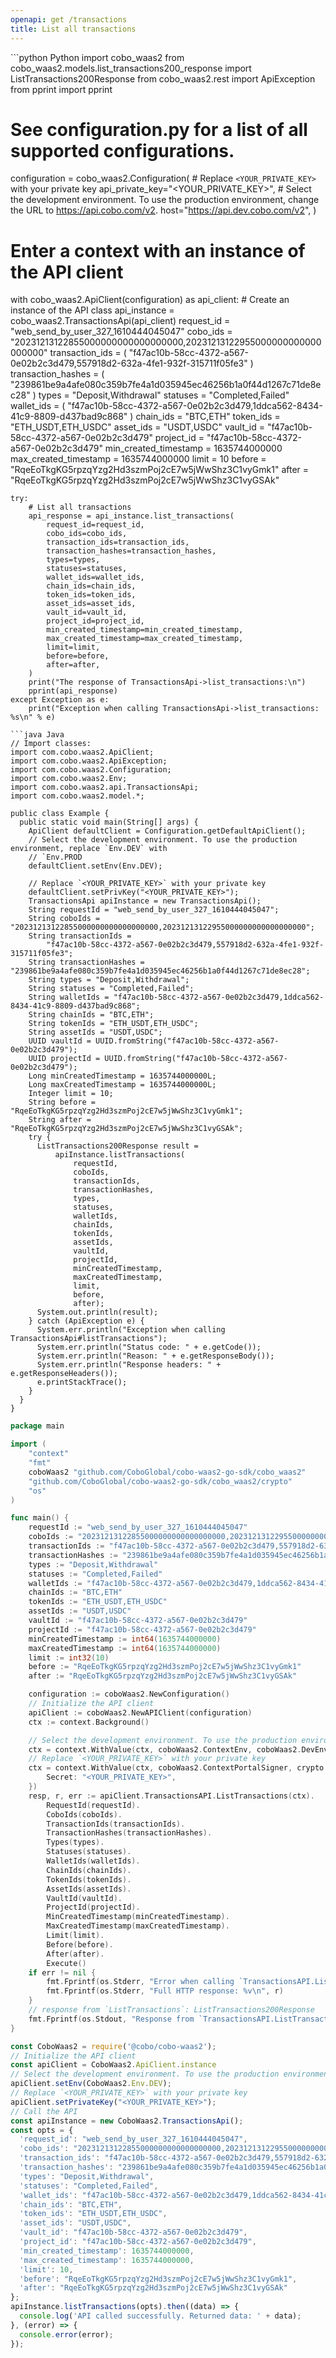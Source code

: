 ```yaml
---
openapi: get /transactions
title: List all transactions
---
```


<RequestExample>
```python Python
import cobo_waas2
from cobo_waas2.models.list_transactions200_response import ListTransactions200Response
from cobo_waas2.rest import ApiException
from pprint import pprint

# See configuration.py for a list of all supported configurations.
configuration = cobo_waas2.Configuration(
    # Replace `<YOUR_PRIVATE_KEY>` with your private key
    api_private_key="<YOUR_PRIVATE_KEY>",
    # Select the development environment. To use the production environment, change the URL to https://api.cobo.com/v2.
    host="https://api.dev.cobo.com/v2",
)
# Enter a context with an instance of the API client
with cobo_waas2.ApiClient(configuration) as api_client:
    # Create an instance of the API class
    api_instance = cobo_waas2.TransactionsApi(api_client)
    request_id = "web_send_by_user_327_1610444045047"
    cobo_ids = "20231213122855000000000000000000,20231213122955000000000000000000"
    transaction_ids = (
        "f47ac10b-58cc-4372-a567-0e02b2c3d479,557918d2-632a-4fe1-932f-315711f05fe3"
    )
    transaction_hashes = (
        "239861be9a4afe080c359b7fe4a1d035945ec46256b1a0f44d1267c71de8ec28"
    )
    types = "Deposit,Withdrawal"
    statuses = "Completed,Failed"
    wallet_ids = (
        "f47ac10b-58cc-4372-a567-0e02b2c3d479,1ddca562-8434-41c9-8809-d437bad9c868"
    )
    chain_ids = "BTC,ETH"
    token_ids = "ETH_USDT,ETH_USDC"
    asset_ids = "USDT,USDC"
    vault_id = "f47ac10b-58cc-4372-a567-0e02b2c3d479"
    project_id = "f47ac10b-58cc-4372-a567-0e02b2c3d479"
    min_created_timestamp = 1635744000000
    max_created_timestamp = 1635744000000
    limit = 10
    before = "RqeEoTkgKG5rpzqYzg2Hd3szmPoj2cE7w5jWwShz3C1vyGmk1"
    after = "RqeEoTkgKG5rpzqYzg2Hd3szmPoj2cE7w5jWwShz3C1vyGSAk"

    try:
        # List all transactions
        api_response = api_instance.list_transactions(
            request_id=request_id,
            cobo_ids=cobo_ids,
            transaction_ids=transaction_ids,
            transaction_hashes=transaction_hashes,
            types=types,
            statuses=statuses,
            wallet_ids=wallet_ids,
            chain_ids=chain_ids,
            token_ids=token_ids,
            asset_ids=asset_ids,
            vault_id=vault_id,
            project_id=project_id,
            min_created_timestamp=min_created_timestamp,
            max_created_timestamp=max_created_timestamp,
            limit=limit,
            before=before,
            after=after,
        )
        print("The response of TransactionsApi->list_transactions:\n")
        pprint(api_response)
    except Exception as e:
        print("Exception when calling TransactionsApi->list_transactions: %s\n" % e)

```
```java Java
// Import classes:
import com.cobo.waas2.ApiClient;
import com.cobo.waas2.ApiException;
import com.cobo.waas2.Configuration;
import com.cobo.waas2.Env;
import com.cobo.waas2.api.TransactionsApi;
import com.cobo.waas2.model.*;

public class Example {
  public static void main(String[] args) {
    ApiClient defaultClient = Configuration.getDefaultApiClient();
    // Select the development environment. To use the production environment, replace `Env.DEV` with
    // `Env.PROD
    defaultClient.setEnv(Env.DEV);

    // Replace `<YOUR_PRIVATE_KEY>` with your private key
    defaultClient.setPrivKey("<YOUR_PRIVATE_KEY>");
    TransactionsApi apiInstance = new TransactionsApi();
    String requestId = "web_send_by_user_327_1610444045047";
    String coboIds = "20231213122855000000000000000000,20231213122955000000000000000000";
    String transactionIds =
        "f47ac10b-58cc-4372-a567-0e02b2c3d479,557918d2-632a-4fe1-932f-315711f05fe3";
    String transactionHashes = "239861be9a4afe080c359b7fe4a1d035945ec46256b1a0f44d1267c71de8ec28";
    String types = "Deposit,Withdrawal";
    String statuses = "Completed,Failed";
    String walletIds = "f47ac10b-58cc-4372-a567-0e02b2c3d479,1ddca562-8434-41c9-8809-d437bad9c868";
    String chainIds = "BTC,ETH";
    String tokenIds = "ETH_USDT,ETH_USDC";
    String assetIds = "USDT,USDC";
    UUID vaultId = UUID.fromString("f47ac10b-58cc-4372-a567-0e02b2c3d479");
    UUID projectId = UUID.fromString("f47ac10b-58cc-4372-a567-0e02b2c3d479");
    Long minCreatedTimestamp = 1635744000000L;
    Long maxCreatedTimestamp = 1635744000000L;
    Integer limit = 10;
    String before = "RqeEoTkgKG5rpzqYzg2Hd3szmPoj2cE7w5jWwShz3C1vyGmk1";
    String after = "RqeEoTkgKG5rpzqYzg2Hd3szmPoj2cE7w5jWwShz3C1vyGSAk";
    try {
      ListTransactions200Response result =
          apiInstance.listTransactions(
              requestId,
              coboIds,
              transactionIds,
              transactionHashes,
              types,
              statuses,
              walletIds,
              chainIds,
              tokenIds,
              assetIds,
              vaultId,
              projectId,
              minCreatedTimestamp,
              maxCreatedTimestamp,
              limit,
              before,
              after);
      System.out.println(result);
    } catch (ApiException e) {
      System.err.println("Exception when calling TransactionsApi#listTransactions");
      System.err.println("Status code: " + e.getCode());
      System.err.println("Reason: " + e.getResponseBody());
      System.err.println("Response headers: " + e.getResponseHeaders());
      e.printStackTrace();
    }
  }
}

```
```go Go
package main

import (
	"context"
	"fmt"
	coboWaas2 "github.com/CoboGlobal/cobo-waas2-go-sdk/cobo_waas2"
	"github.com/CoboGlobal/cobo-waas2-go-sdk/cobo_waas2/crypto"
	"os"
)

func main() {
	requestId := "web_send_by_user_327_1610444045047"
	coboIds := "20231213122855000000000000000000,20231213122955000000000000000000"
	transactionIds := "f47ac10b-58cc-4372-a567-0e02b2c3d479,557918d2-632a-4fe1-932f-315711f05fe3"
	transactionHashes := "239861be9a4afe080c359b7fe4a1d035945ec46256b1a0f44d1267c71de8ec28"
	types := "Deposit,Withdrawal"
	statuses := "Completed,Failed"
	walletIds := "f47ac10b-58cc-4372-a567-0e02b2c3d479,1ddca562-8434-41c9-8809-d437bad9c868"
	chainIds := "BTC,ETH"
	tokenIds := "ETH_USDT,ETH_USDC"
	assetIds := "USDT,USDC"
	vaultId := "f47ac10b-58cc-4372-a567-0e02b2c3d479"
	projectId := "f47ac10b-58cc-4372-a567-0e02b2c3d479"
	minCreatedTimestamp := int64(1635744000000)
	maxCreatedTimestamp := int64(1635744000000)
	limit := int32(10)
	before := "RqeEoTkgKG5rpzqYzg2Hd3szmPoj2cE7w5jWwShz3C1vyGmk1"
	after := "RqeEoTkgKG5rpzqYzg2Hd3szmPoj2cE7w5jWwShz3C1vyGSAk"

	configuration := coboWaas2.NewConfiguration()
	// Initialize the API client
	apiClient := coboWaas2.NewAPIClient(configuration)
	ctx := context.Background()

	// Select the development environment. To use the production environment, replace coboWaas2.DevEnv with coboWaas2.ProdEnv
	ctx = context.WithValue(ctx, coboWaas2.ContextEnv, coboWaas2.DevEnv)
	// Replace `<YOUR_PRIVATE_KEY>` with your private key
	ctx = context.WithValue(ctx, coboWaas2.ContextPortalSigner, crypto.Ed25519Signer{
		Secret: "<YOUR_PRIVATE_KEY>",
	})
	resp, r, err := apiClient.TransactionsAPI.ListTransactions(ctx).
		RequestId(requestId).
		CoboIds(coboIds).
		TransactionIds(transactionIds).
		TransactionHashes(transactionHashes).
		Types(types).
		Statuses(statuses).
		WalletIds(walletIds).
		ChainIds(chainIds).
		TokenIds(tokenIds).
		AssetIds(assetIds).
		VaultId(vaultId).
		ProjectId(projectId).
		MinCreatedTimestamp(minCreatedTimestamp).
		MaxCreatedTimestamp(maxCreatedTimestamp).
		Limit(limit).
		Before(before).
		After(after).
		Execute()
	if err != nil {
		fmt.Fprintf(os.Stderr, "Error when calling `TransactionsAPI.ListTransactions``: %v\n", err)
		fmt.Fprintf(os.Stderr, "Full HTTP response: %v\n", r)
	}
	// response from `ListTransactions`: ListTransactions200Response
	fmt.Fprintf(os.Stdout, "Response from `TransactionsAPI.ListTransactions`: %v\n", resp)
}

```
```javascript JavaScript
const CoboWaas2 = require('@cobo/cobo-waas2');
// Initialize the API client
const apiClient = CoboWaas2.ApiClient.instance
// Select the development environment. To use the production environment, replace `Env.DEV` with `Env.PROD`
apiClient.setEnv(CoboWaas2.Env.DEV);
// Replace `<YOUR_PRIVATE_KEY>` with your private key
apiClient.setPrivateKey("<YOUR_PRIVATE_KEY>");
// Call the API
const apiInstance = new CoboWaas2.TransactionsApi();
const opts = {
  'request_id': "web_send_by_user_327_1610444045047",
  'cobo_ids': "20231213122855000000000000000000,20231213122955000000000000000000",
  'transaction_ids': "f47ac10b-58cc-4372-a567-0e02b2c3d479,557918d2-632a-4fe1-932f-315711f05fe3",
  'transaction_hashes': "239861be9a4afe080c359b7fe4a1d035945ec46256b1a0f44d1267c71de8ec28",
  'types': "Deposit,Withdrawal",
  'statuses': "Completed,Failed",
  'wallet_ids': "f47ac10b-58cc-4372-a567-0e02b2c3d479,1ddca562-8434-41c9-8809-d437bad9c868",
  'chain_ids': "BTC,ETH",
  'token_ids': "ETH_USDT,ETH_USDC",
  'asset_ids': "USDT,USDC",
  'vault_id': "f47ac10b-58cc-4372-a567-0e02b2c3d479",
  'project_id': "f47ac10b-58cc-4372-a567-0e02b2c3d479",
  'min_created_timestamp': 1635744000000,
  'max_created_timestamp': 1635744000000,
  'limit': 10,
  'before': "RqeEoTkgKG5rpzqYzg2Hd3szmPoj2cE7w5jWwShz3C1vyGmk1",
  'after': "RqeEoTkgKG5rpzqYzg2Hd3szmPoj2cE7w5jWwShz3C1vyGSAk"
};
apiInstance.listTransactions(opts).then((data) => {
  console.log('API called successfully. Returned data: ' + data);
}, (error) => {
  console.error(error);
});
```
</RequestExample>
